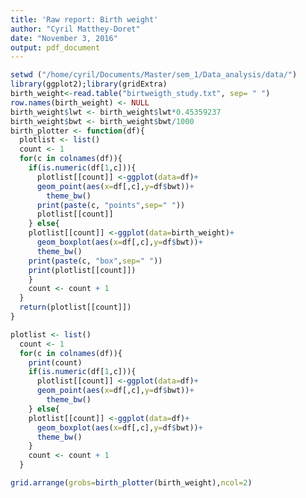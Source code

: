```yaml
---
title: 'Raw report: Birth weight'
author: "Cyril Matthey-Doret"
date: "November 3, 2016"
output: pdf_document
---
```


```r
setwd ("/home/cyril/Documents/Master/sem_1/Data_analysis/data/")
library(ggplot2);library(gridExtra)
birth_weight<-read.table("birtweigth_study.txt", sep= " ")
row.names(birth_weight) <- NULL
birth_weight$lwt <- birth_weight$lwt*0.45359237
birth_weight$bwt <- birth_weight$bwt/1000
birth_plotter <- function(df){
  plotlist <- list()
  count <- 1
  for(c in colnames(df)){
    if(is.numeric(df[1,c])){
      plotlist[[count]] <-ggplot(data=df)+
      geom_point(aes(x=df[,c],y=df$bwt))+
        theme_bw()
      print(paste(c, "points",sep=" "))
      plotlist[[count]]
    } else{
    plotlist[[count]] <-ggplot(data=birth_weight)+
      geom_boxplot(aes(x=df[,c],y=df$bwt))+
      theme_bw()
    print(paste(c, "box",sep=" "))
    print(plotlist[[count]])
    }
    count <- count + 1
  }
  return(plotlist[[count]])
}

plotlist <- list()
  count <- 1
  for(c in colnames(df)){
    print(count)
    if(is.numeric(df[1,c])){
      plotlist[[count]] <-ggplot(data=df)+
      geom_point(aes(x=df[,c],y=df$bwt))+
        theme_bw()
    } else{
    plotlist[[count]] <-ggplot(data=df)+
      geom_boxplot(aes(x=df[,c],y=df$bwt))+
      theme_bw()
    }
    count <- count + 1
  }

```

```r
grid.arrange(grobs=birth_plotter(birth_weight),ncol=2)
```

